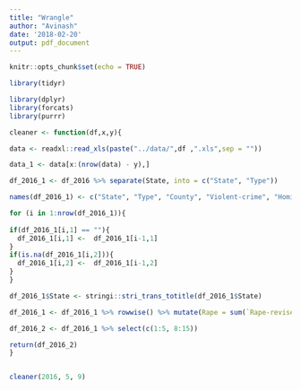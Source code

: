 ```yaml
---
title: "Wrangle"
author: "Avinash"
date: '2018-02-20'
output: pdf_document
---
```


```r
knitr::opts_chunk$set(echo = TRUE)
```
```r
library(tidyr)

library(dplyr)
library(forcats)
library(purrr)

```

```r

cleaner <- function(df,x,y){

data <- readxl::read_xls(paste("../data/",df ,".xls",sep = ""))

data_1 <- data[x:(nrow(data) - y),]

df_2016_1 <- df_2016 %>% separate(State, into = c("State", "Type"))

names(df_2016_1) <- c("State", "Type", "County", "Violent-crime", "Homicide", "Rape-revised", "Rape-legacy", "Robbery", "Aggravated.assault", "Property.crime", "Burglary", "Larceny", "Motor.vehicle.theft", "Arson")

for (i in 1:nrow(df_2016_1)){
  
if(df_2016_1[i,1] == ""){
  df_2016_1[i,1] <-  df_2016_1[i-1,1]
}
if(is.na(df_2016_1[i,2])){
  df_2016_1[i,2] <-  df_2016_1[i-1,2]
}
}

df_2016_1$State <- stringi::stri_trans_totitle(df_2016_1$State)

df_2016_1 <- df_2016_1 %>% rowwise() %>% mutate(Rape = sum(`Rape-revised`,`Rape-legacy`, na.rm = TRUE))

df_2016_2 <- df_2016_1 %>% select(c(1:5, 8:15))

return(df_2016_2)
}


cleaner(2016, 5, 9)

```

